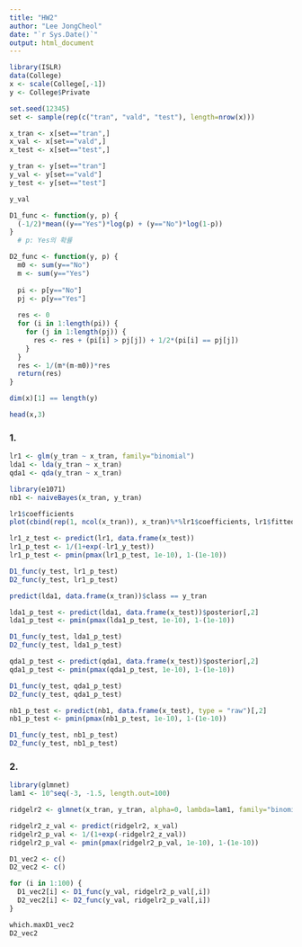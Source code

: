 ```yaml
---
title: "HW2"
author: "Lee JongCheol"
date: "`r Sys.Date()`"
output: html_document
---
```


```r
library(ISLR)
data(College)
x <- scale(College[,-1])
y <- College$Private
```

```r
set.seed(12345)
set <- sample(rep(c("tran", "vald", "test"), length=nrow(x)))
```

```r
x_tran <- x[set=="tran",]
x_val <- x[set=="vald",]
x_test <- x[set=="test",]

y_tran <- y[set=="tran"]
y_val <- y[set=="vald"]
y_test <- y[set=="test"]

y_val
```

```r
D1_func <- function(y, p) {
  (-1/2)*mean((y=="Yes")*log(p) + (y=="No")*log(1-p))
}
  # p: Yes의 확률

D2_func <- function(y, p) {
  m0 <- sum(y=="No")
  m <- sum(y=="Yes")
  
  pi <- p[y=="No"]
  pj <- p[y=="Yes"]
  
  res <- 0
  for (i in 1:length(pi)) {
    for (j in 1:length(pj)) {
      res <- res + (pi[i] > pj[j]) + 1/2*(pi[i] == pj[j])
    }
  }
  res <- 1/(m*(m-m0))*res
  return(res)
}
```

```r
dim(x)[1] == length(y)
```

```r
head(x,3)
```

### 1.

```r
lr1 <- glm(y_tran ~ x_tran, family="binomial")
lda1 <- lda(y_tran ~ x_tran)
qda1 <- qda(y_tran ~ x_tran)

library(e1071)
nb1 <- naiveBayes(x_tran, y_tran)
```

```r
lr1$coefficients
plot(cbind(rep(1, ncol(x_tran)), x_tran)%*%lr1$coefficients, lr1$fitted.values)
```

```r
lr1_z_test <- predict(lr1, data.frame(x_test))
lr1_p_test <- 1/(1+exp(-lr1_y_test))
lr1_p_test <- pmin(pmax(lr1_p_test, 1e-10), 1-(1e-10))

D1_func(y_test, lr1_p_test)
D2_func(y_test, lr1_p_test)
```

```r
predict(lda1, data.frame(x_tran))$class == y_tran
```

```r
lda1_p_test <- predict(lda1, data.frame(x_test))$posterior[,2]
lda1_p_test <- pmin(pmax(lda1_p_test, 1e-10), 1-(1e-10))

D1_func(y_test, lda1_p_test)
D2_func(y_test, lda1_p_test)
```

```r
qda1_p_test <- predict(qda1, data.frame(x_test))$posterior[,2]
qda1_p_test <- pmin(pmax(qda1_p_test, 1e-10), 1-(1e-10))

D1_func(y_test, qda1_p_test)
D2_func(y_test, qda1_p_test)
```

```r
nb1_p_test <- predict(nb1, data.frame(x_test), type = "raw")[,2]
nb1_p_test <- pmin(pmax(nb1_p_test, 1e-10), 1-(1e-10))

D1_func(y_test, nb1_p_test)
D2_func(y_test, nb1_p_test)
```

### 2.

```r
library(glmnet)
lam1 <- 10^seq(-3, -1.5, length.out=100)

ridgelr2 <- glmnet(x_tran, y_tran, alpha=0, lambda=lam1, family="binomial")
```

```r
ridgelr2_z_val <- predict(ridgelr2, x_val)
ridgelr2_p_val <- 1/(1+exp(-ridgelr2_z_val))
ridgelr2_p_val <- pmin(pmax(ridgelr2_p_val, 1e-10), 1-(1e-10))

D1_vec2 <- c()
D2_vec2 <- c()

for (i in 1:100) {
  D1_vec2[i] <- D1_func(y_val, ridgelr2_p_val[,i])
  D2_vec2[i] <- D2_func(y_val, ridgelr2_p_val[,i])
}

which.maxD1_vec2
D2_vec2
```